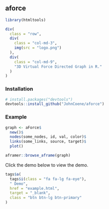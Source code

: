 ## aforce

```r
library(htmltools)
```

```r
div(
  class = "row",
  div(
    class = "col-md-3",
    img(src = "logo.png")
  ),
  div(
    class = "col-md-9",
    "3D Virtual Force Directed Graph in R."
  )
)
```

### Installation

```r
# install.packages("devtools")
devtools::install_github("JohnCoene/aforce")
```

### Example

```r
graph <- aForce$
  new()$
  nodes(some_nodes, id, val, color)$
  links(some_links, source, target)$
  plot()

aframer::browse_aframe(graph)
```

Click the demo below to view the demo.

```r
tags$a(
  tags$i(class = "fa fa-lg fa-eye"),
  " Demo",
  href = "example.html",
  target = "_blank",
  class = "btn btn-lg btn-primary"
)
```
